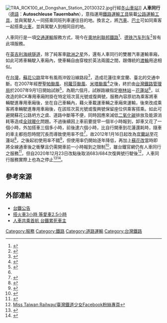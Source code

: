 {{Wwv}}
[[File:TRA_RCK100_at_Dongshan_Station_20130322.jpg|thumb]]行經[[冬山車站|冬山車站]]]]
'''人車同行'''（[[德語|德語]]：'''Autoschleuse Tauernbahn'''），意指運用[[鐵路運輸|鐵路運輸工具]]裝載[[公路運輸|公路運輸工具]]，並與駕駛人一同搭乘同班列車運往目的地。換言之，將[[汽車|汽車]]、[[巴士|巴士]]可如同乘客一起搭乘[[火車|火車]]，並與駕駛人到相同目的地。

人車同行是一項[[交通運輸|交通運輸]]服務方式，現今在[[奧地利聯邦鐵路|奧地利聯邦鐵路]]<ref>{{Cite web |url=http://www.oebb.at/pv/de/Reisen_in_den_Bundeslaendern/Kaernten/Autoschleuse_Tauernbahn/index.jsp |title=ÖBB-Personenverkehr AG官方網站 Autoschleuse Tauernbahn |accessdate=2008-01-23 |archive-date=2010-06-13 |archive-url=https://web.archive.org/web/20100613020023/http://www.oebb.at/pv/de/Reisen_in_den_Bundeslaendern/Kaernten/Autoschleuse_Tauernbahn/index.jsp |dead-url=no }}</ref>、[[德铁汽车列车|德铁汽车列车]]<ref>{{Cite web |url=http://www.dbautozug.de/site/dbautozug/de/start.html |title=DB Autozug官方網站 |access-date=2008-01-23 |archive-url=https://web.archive.org/web/20080120163747/http://www.dbautozug.de/site/dbautozug/de/start.html |archive-date=2008-01-20 |dead-url=yes }}</ref>皆有此項服務。

在[[英吉利海峽隧道|英吉利海峽隧道]]，除了純客車[[歐洲之星|歐洲之星]]外，還有人車同行的雙層汽車運輸車廂，如此可將車輛駛入車廂內，使車輛自由穿梭於英法兩國之間，跟傳統的[[渡輪|渡輪]]用途相似。

在[[台灣|台灣]]，[[蘇花公路|蘇花公路]]常年有風雨沖毀沿線路段<ref>{{Cite web |url=http://e-info.org.tw/node/17814 |title=《環境資訊中心》摘錄自2006年12月19日聯合報報導 冤魂無數 蘇花公路評鑑不到F級 |accessdate=2008年1月24日 |archive-date=2016年3月5日 |archive-url=https://web.archive.org/web/20160305000832/http://e-info.org.tw/node/17814 |dead-url=no }}</ref>，造成花蓮往來宜蘭、臺北的交通中斷。在2007年經歷[[颱風聖帕_(2007年)|聖帕颱風]]、[[颱風柯羅莎_(2007年)|柯蘿莎颱風]]、[[颱風米塔|米塔颱風]]<ref>{{Cite web |url=http://www.epochtimes.com/b5/7/11/26/n1914348.htm |title=《大紀元》 米塔颱風豪大雨 蘇花公路今年第十次阻斷 |accessdate=2008-01-24 |archive-date=2016-03-04 |archive-url=https://web.archive.org/web/20160304131614/http://www.epochtimes.com/b5/7/11/26/n1914348.htm |dead-url=no }}</ref>之後，終於由[[台灣鐵路管理局|台灣鐵路管理局]]於2007年9月1日開始試辦<ref name="台灣鐵路管理局">{{Cite web |url=http://www.railway.gov.tw/news/News_Content.aspx?NTC=H&NewsSN=806 |title=《台灣鐵路管理局》本局旅客列車附掛運送小汽車「人車同行」業務，預定9月1日起 |access-date=2008-01-24 |archive-url=https://web.archive.org/web/20071224162101/http://www.railway.gov.tw/news/News_Content.aspx?NTC=H&NewsSN=806 |archive-date=2007-12-24 |dead-url=yes }}</ref>，為期六個月，試辦路線指定[[樹林車站|樹林站]]－[[花蓮車站|花蓮站]]<ref name="台灣鐵路管理局" />，以改造的BCK專用車廂附掛在特定班次莒光號或復興號，服務內容原初為乘客將車輛駛進專用車廂後，坐在自己車輛內，藉火車載運車輛之車廂來運輸，後來改成乘客將車輛駛進專用車廂後，在該班次莒光號或復興號保留座位供乘客搭乘。如此可避開蘇花公路坍方之虞、道路中斷等不便，同時因應來減低[[二氧化碳|二氧化碳]]排放及能源消耗等造成[[全球暖化|全球暖化]]問題。不過後續因上車前要提早一個半小時報到，卸車又花了一個小時，外加搭車三個多小時，前後達六個小時，比自行開車到花蓮還耗時，隨車的車主都抱怨時間冗長而導致使用率不佳<ref>{{cite web |url=https://news.ltn.com.tw/news/life/paper/151660 |title=6小時樹林到花蓮！台鐵人車同行 比開車更累 |publisher=殷偵維、簡群育 |website=自由時報 |date=2007-09-02 |accessdate=2007-09-02 |archive-date=2021-07-11 |archive-url=https://web.archive.org/web/20210711061500/https://news.ltn.com.tw/news/life/paper/151660 }}</ref>，故2012年1月16日起改為[[宜蘭站|宜蘭站]]至花蓮站<ref>{{Cite news |url=https://www.merit-times.com.tw/NewsPage.aspx?unid=248059 |title=樹林─花蓮人車同行 台鐵喊卡 |publisher=人間福報 |date=2011-12-25 |accessdate=2020-05-05}}</ref>，之後起初使用率不錯<ref>{{cite web |url=https://www.merit-times.com.tw/NewsPage.aspx?unid=267166 |title=台鐵人車同行 名額5分鐘秒殺 |publisher=本報訊 |website=人間福報 |date=2012-07-09 |accessdate=2012-07-09 |archive-date=2021-07-11 |archive-url=https://web.archive.org/web/20210711094318/https://www.merit-times.com.tw/NewsPage.aspx?unid=267166 }}</ref>，但使用率仍開始逐年降低，再加上[[蘇花改|蘇花改]]當時即將全線通車後之衝擊且仍需開車前一小時報到之限制<ref>{{Cite web |url=https://www.youtube.com/watch?v=csvtNhqfgrY |title=人車同行單月需求量只剩個位數 台鐵：12月將取消服務 東森新聞 |access-date=2021-06-30 |archive-date=2021-07-13 |archive-url=https://web.archive.org/web/20210713152455/https://www.youtube.com/watch?v=csvtNhqfgrY }}</ref>，雖台鐵官網仍有人車同行之服務<ref>{{Cite web |url=https://tip.railway.gov.tw/tra-tip-web/tip/tip00C/tipC15/view20 |title=行李/包裹託運 臺灣鐵路管理局 |access-date=2021-06-30 |archive-date=2021-07-09 |archive-url=https://web.archive.org/web/20210709181512/https://tip.railway.gov.tw/tra-tip-web/tip/tip00C/tipC15/view20 }}</ref>，但自2020年12月23日改點後取消683/684次復興號行駛後<ref>[https://www.facebook.com/MissTaiwanRailway/posts/5085611804786177/ Miss Taiwan Railway/臺灣鐵道少女Facebook粉絲專頁]</ref>，人車同行服務實際上也為之停止<ref>{{Cite web |url=https://www.youtube.com/watch?v=GNhe3sq1rjU |title=台鐵684次 復興號 宜蘭-花蓮 汽車人車同行 GPS參數 路程景 臺灣交通鐵道影像 台湾の鉄道映像 Taiwan Railway Movies |access-date=2021-06-30 |archive-date=2021-07-11 |archive-url=https://web.archive.org/web/20210711123452/https://www.youtube.com/watch?v=GNhe3sq1rjU }}</ref><ref>{{Cite web |url=https://www.youtube.com/watch?v=rgjI0Ev7Lbo |title=台鐵684次 復興號 宜蘭-花蓮 汽車人車同行 路程景 臺灣交通鐵道影像 台湾の鉄道映像 Taiwan Railway Movies |access-date=2021-06-30 |archive-date=2021-07-09 |archive-url=https://web.archive.org/web/20210709182452/https://www.youtube.com/watch?v=rgjI0Ev7Lbo }}</ref>。


==參考來源==
<div class="references-small">
<references />
</div>

==外部連結==
*[https://web.archive.org/web/20070904075903/http://service.tra.gov.tw/tw/news/announcement/shownews.aspx?SN=6048 台鐵公告]
*[https://web.archive.org/web/20090221151558/http://udn.com/NEWS/LIFE/LIF1/3996169.shtml 搭火車3小時 等愛車2.5小時]
*[https://web.archive.org/web/20070904113041/http://news.chinatimes.com/2007Cti/2007Cti-News/2007Cti-News-Content/0,4521,110503+112007090200039,00.html 人車共乘首航 台鐵累死車主]


[[Category:服務|Category:服務]]
[[Category:鐵路|Category:鐵路]]
[[Category:道路運輸|Category:道路運輸]]
[[Category:台灣鐵路|Category:台灣鐵路]]